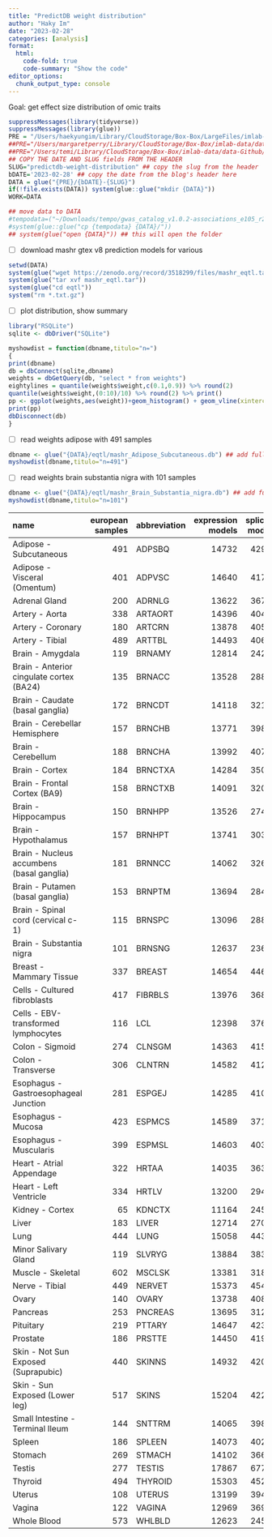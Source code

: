 ```yaml
---
title: "PredictDB weight distribution"
author: "Haky Im"
date: "2023-02-28"
categories: [analysis]
format:
  html:
    code-fold: true
    code-summary: "Show the code"
editor_options: 
  chunk_output_type: console
---
```


Goal: get effect size distribution of omic traits



```r
suppressMessages(library(tidyverse))
suppressMessages(library(glue))
PRE = "/Users/haekyungim/Library/CloudStorage/Box-Box/LargeFiles/imlab-data/data-Github/web-data"
##PRE="/Users/margaretperry/Library/CloudStorage/Box-Box/imlab-data/data-Github/web-data "
##PRE="/Users/temi/Library/CloudStorage/Box-Box/imlab-data/data-Github/web-data"
## COPY THE DATE AND SLUG fields FROM THE HEADER
SLUG="predictdb-weight-distribution" ## copy the slug from the header
bDATE='2023-02-28' ## copy the date from the blog's header here
DATA = glue("{PRE}/{bDATE}-{SLUG}")
if(!file.exists(DATA)) system(glue::glue("mkdir {DATA}"))
WORK=DATA

## move data to DATA
#tempodata=("~/Downloads/tempo/gwas_catalog_v1.0.2-associations_e105_r2022-04-07.tsv")
#system(glue::glue("cp {tempodata} {DATA}/"))
## system(glue("open {DATA}")) ## this will open the folder 
```

-   [ ] download mashr gtex v8 prediction models for various

```r
setwd(DATA)
system(glue("wget https://zenodo.org/record/3518299/files/mashr_eqtl.tar?download=1"))
system(glue("tar xvf mashr_eqtl.tar"))
system(glue("cd eqtl"))
system("rm *.txt.gz")
```


-   [ ] plot distribution, show summary

```r

library("RSQLite")
sqlite <- dbDriver("SQLite")

myshowdist = function(dbname,titulo="n=")
{
print(dbname)
db = dbConnect(sqlite,dbname)
weights = dbGetQuery(db, "select * from weights")
eightylines = quantile(weights$weight,c(0.1,0.9)) %>% round(2)
quantile(weights$weight,(0:10)/10) %>% round(2) %>% print()
pp <- ggplot(weights,aes(weight))+geom_histogram() + geom_vline(xintercept=eightylines) +ggtitle(glue("{titulo}; {eightylines[1]} - {eightylines[2]}"))
print(pp)
dbDisconnect(db)
}
```

-   [ ] read weights adipose with 491 samples
```r
dbname <- glue("{DATA}/eqtl/mashr_Adipose_Subcutaneous.db") ## add full path if db file not in current directory
myshowdist(dbname,titulo="n=491")
```

- [ ] read weights brain substantia nigra with 101 samples

```r
dbname <- glue("{DATA}/eqtl/mashr_Brain_Substantia_nigra.db") ## add full path if db file not in current directory
myshowdist(dbname,titulo="n=101")
```







  name                                          european samples abbreviation     expression models   splicing models
  ------------------------------------------- ------------------ -------------- ------------------- -----------------
  Adipose - Subcutaneous                                     491 ADPSBQ                       14732             42912
  Adipose - Visceral (Omentum)                               401 ADPVSC                       14640             41720
  Adrenal Gland                                              200 ADRNLG                       13622             36754
  Artery - Aorta                                             338 ARTAORT                      14396             40474
  Artery - Coronary                                          180 ARTCRN                       13878             40579
  Artery - Tibial                                            489 ARTTBL                       14493             40690
  Brain - Amygdala                                           119 BRNAMY                       12814             24236
  Brain - Anterior cingulate cortex (BA24)                   135 BRNACC                       13528             28806
  Brain - Caudate (basal ganglia)                            172 BRNCDT                       14118             32127
  Brain - Cerebellar Hemisphere                              157 BRNCHB                       13771             39862
  Brain - Cerebellum                                         188 BRNCHA                       13992             40747
  Brain - Cortex                                             184 BRNCTXA                      14284             35086
  Brain - Frontal Cortex (BA9)                               158 BRNCTXB                      14091             32031
  Brain - Hippocampus                                        150 BRNHPP                       13526             27437
  Brain - Hypothalamus                                       157 BRNHPT                       13741             30326
  Brain - Nucleus accumbens (basal ganglia)                  181 BRNNCC                       14062             32670
  Brain - Putamen (basal ganglia)                            153 BRNPTM                       13694             28461
  Brain - Spinal cord (cervical c-1)                         115 BRNSPC                       13096             28883
  Brain - Substantia nigra                                   101 BRNSNG                       12637             23677
  Breast - Mammary Tissue                                    337 BREAST                       14654             44613
  Cells - Cultured fibroblasts                               417 FIBRBLS                      13976             36809
  Cells - EBV-transformed lymphocytes                        116 LCL                          12398             37627
  Colon - Sigmoid                                            274 CLNSGM                       14363             41581
  Colon - Transverse                                         306 CLNTRN                       14582             41215
  Esophagus - Gastroesophageal Junction                      281 ESPGEJ                       14285             41004
  Esophagus - Mucosa                                         423 ESPMCS                       14589             37186
  Esophagus - Muscularis                                     399 ESPMSL                       14603             40376
  Heart - Atrial Appendage                                   322 HRTAA                        14035             36322
  Heart - Left Ventricle                                     334 HRTLV                        13200             29470
  Kidney - Cortex                                             65 KDNCTX                       11164             24571
  Liver                                                      183 LIVER                        12714             27011
  Lung                                                       444 LUNG                         15058             44346
  Minor Salivary Gland                                       119 SLVRYG                       13884             38380
  Muscle - Skeletal                                          602 MSCLSK                       13381             31855
  Nerve - Tibial                                             449 NERVET                       15373             45478
  Ovary                                                      140 OVARY                        13738             40857
  Pancreas                                                   253 PNCREAS                      13695             31203
  Pituitary                                                  219 PTTARY                       14647             42343
  Prostate                                                   186 PRSTTE                       14450             41991
  Skin - Not Sun Exposed (Suprapubic)                        440 SKINNS                       14932             42005
  Skin - Sun Exposed (Lower leg)                             517 SKINS                        15204             42219
  Small Intestine - Terminal Ileum                           144 SNTTRM                       14065             39864
  Spleen                                                     186 SPLEEN                       14073             40290
  Stomach                                                    269 STMACH                       14102             36624
  Testis                                                     277 TESTIS                       17867             67784
  Thyroid                                                    494 THYROID                      15303             45217
  Uterus                                                     108 UTERUS                       13199             39485
  Vagina                                                     122 VAGINA                       12969             36931
  Whole Blood                                                573 WHLBLD                       12623             24568